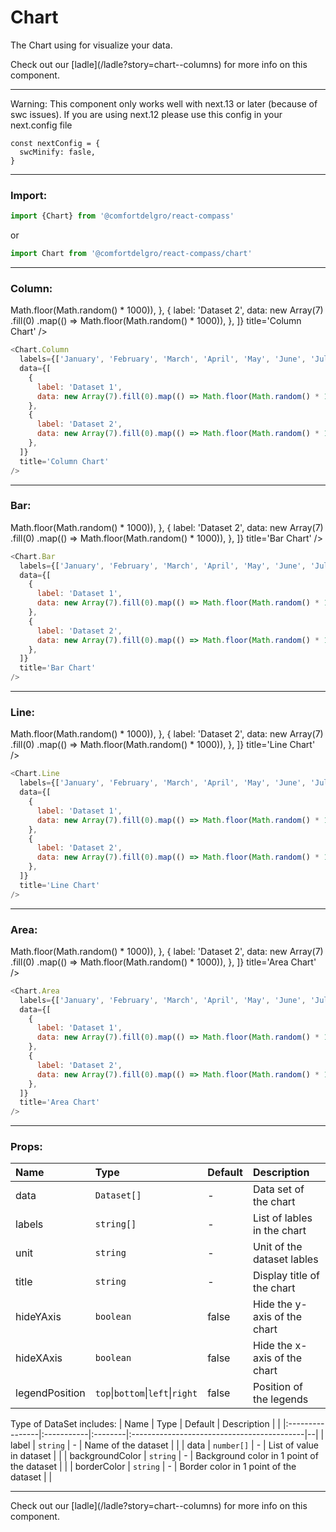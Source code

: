 
# Chart

The Chart using for visualize your data.

<Callout>
  Check out our [ladle](/ladle?story=chart--columns) for more info on this
  component.
</Callout>

---

Warning: This component only works well with next.13 or later (because of swc issues). If you are using next.12 please use this config in your next.config file

```
const nextConfig = {
  swcMinify: fasle,
}
```

---

### Import:

```js
import {Chart} from '@comfortdelgro/react-compass'
```

or

```js
import Chart from '@comfortdelgro/react-compass/chart'
```

---

### Column:

<section className={styles.avatarShowcaseContainer}>
  <div style={{width: '100%'}}>
    <Chart.Column
      labels={['January', 'February', 'March', 'April', 'May', 'June', 'July']}
      data={[
        {
          label: 'Dataset 1',
          data: new Array(7)
            .fill(0)
            .map(() => Math.floor(Math.random() * 1000)),
        },
        {
          label: 'Dataset 2',
          data: new Array(7)
            .fill(0)
            .map(() => Math.floor(Math.random() * 1000)),
        },
      ]}
      title='Column Chart'
    />
  </div>
</section>

```js
<Chart.Column
  labels={['January', 'February', 'March', 'April', 'May', 'June', 'July']}
  data={[
    {
      label: 'Dataset 1',
      data: new Array(7).fill(0).map(() => Math.floor(Math.random() * 1000)),
    },
    {
      label: 'Dataset 2',
      data: new Array(7).fill(0).map(() => Math.floor(Math.random() * 1000)),
    },
  ]}
  title='Column Chart'
/>
```

---

### Bar:

<section className={styles.avatarShowcaseContainer}>
  <div style={{width: '100%'}}>
    <Chart.Bar
      labels={['January', 'February', 'March', 'April', 'May', 'June', 'July']}
      data={[
        {
          label: 'Dataset 1',
          data: new Array(7)
            .fill(0)
            .map(() => Math.floor(Math.random() * 1000)),
        },
        {
          label: 'Dataset 2',
          data: new Array(7)
            .fill(0)
            .map(() => Math.floor(Math.random() * 1000)),
        },
      ]}
      title='Bar Chart'
    />
  </div>
</section>

```js
<Chart.Bar
  labels={['January', 'February', 'March', 'April', 'May', 'June', 'July']}
  data={[
    {
      label: 'Dataset 1',
      data: new Array(7).fill(0).map(() => Math.floor(Math.random() * 1000)),
    },
    {
      label: 'Dataset 2',
      data: new Array(7).fill(0).map(() => Math.floor(Math.random() * 1000)),
    },
  ]}
  title='Bar Chart'
/>
```

---

### Line:

<section className={styles.avatarShowcaseContainer}>
  <div style={{width: '100%'}}>
    <Chart.Line
      labels={['January', 'February', 'March', 'April', 'May', 'June', 'July']}
      data={[
        {
          label: 'Dataset 1',
          data: new Array(7)
            .fill(0)
            .map(() => Math.floor(Math.random() * 1000)),
        },
        {
          label: 'Dataset 2',
          data: new Array(7)
            .fill(0)
            .map(() => Math.floor(Math.random() * 1000)),
        },
      ]}
      title='Line Chart'
    />
  </div>
</section>

```js
<Chart.Line
  labels={['January', 'February', 'March', 'April', 'May', 'June', 'July']}
  data={[
    {
      label: 'Dataset 1',
      data: new Array(7).fill(0).map(() => Math.floor(Math.random() * 1000)),
    },
    {
      label: 'Dataset 2',
      data: new Array(7).fill(0).map(() => Math.floor(Math.random() * 1000)),
    },
  ]}
  title='Line Chart'
/>
```

---

### Area:

<section className={styles.avatarShowcaseContainer}>
  <div style={{width: '100%'}}>
    <Chart.Area
      labels={['January', 'February', 'March', 'April', 'May', 'June', 'July']}
      data={[
        {
          label: 'Dataset 1',
          data: new Array(7)
            .fill(0)
            .map(() => Math.floor(Math.random() * 1000)),
        },
        {
          label: 'Dataset 2',
          data: new Array(7)
            .fill(0)
            .map(() => Math.floor(Math.random() * 1000)),
        },
      ]}
      title='Area Chart'
    />
  </div>
</section>

```js
<Chart.Area
  labels={['January', 'February', 'March', 'April', 'May', 'June', 'July']}
  data={[
    {
      label: 'Dataset 1',
      data: new Array(7).fill(0).map(() => Math.floor(Math.random() * 1000)),
    },
    {
      label: 'Dataset 2',
      data: new Array(7).fill(0).map(() => Math.floor(Math.random() * 1000)),
    },
  ]}
  title='Area Chart'
/>
```

---

### Props:

| Name           | Type                             | Default | Description                  |
| :------------- | :------------------------------- | :------ | :--------------------------- |
| data           | `Dataset[]`                      | -       | Data set of the chart        |
| labels         | `string[]`                       | -       | List of lables in the chart  |
| unit           | `string`                         | -       | Unit of the dataset lables   |
| title          | `string`                         | -       | Display title of the chart   |
| hideYAxis      | `boolean`                        | false   | Hide the y-axis of the chart |
| hideXAxis      | `boolean`                        | false   | Hide the x-axis of the chart |
| legendPosition | `top`\|`bottom`\|`left`\|`right` | false   | Position of the legends      |

Type of DataSet includes:
| Name | Type | Default | Description | |
|:----------------|:-----------|:--------|:-------------------------------------------|--|
| label | `string` | - | Name of the dataset | |
| data | `number[]` | - | List of value in dataset | |
| backgroundColor | `string` | - | Background color in 1 point of the dataset | |
| borderColor | `string` | - | Border color in 1 point of the dataset | |

---

<Callout>
  Check out our [ladle](/ladle?story=chart--columns) for more info on this
  component.
</Callout>
